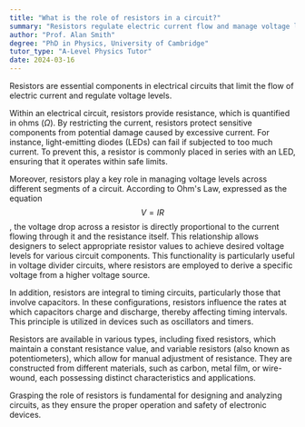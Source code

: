 ```yaml
---
title: "What is the role of resistors in a circuit?"
summary: "Resistors regulate electric current flow and manage voltage levels in circuits, playing a crucial role in controlling electrical parameters for various applications."
author: "Prof. Alan Smith"
degree: "PhD in Physics, University of Cambridge"
tutor_type: "A-Level Physics Tutor"
date: 2024-03-16
---
```


Resistors are essential components in electrical circuits that limit the flow of electric current and regulate voltage levels.

Within an electrical circuit, resistors provide resistance, which is quantified in ohms ($\Omega$). By restricting the current, resistors protect sensitive components from potential damage caused by excessive current. For instance, light-emitting diodes (LEDs) can fail if subjected to too much current. To prevent this, a resistor is commonly placed in series with an LED, ensuring that it operates within safe limits.

Moreover, resistors play a key role in managing voltage levels across different segments of a circuit. According to Ohm's Law, expressed as the equation $$V = IR$$, the voltage drop across a resistor is directly proportional to the current flowing through it and the resistance itself. This relationship allows designers to select appropriate resistor values to achieve desired voltage levels for various circuit components. This functionality is particularly useful in voltage divider circuits, where resistors are employed to derive a specific voltage from a higher voltage source.

In addition, resistors are integral to timing circuits, particularly those that involve capacitors. In these configurations, resistors influence the rates at which capacitors charge and discharge, thereby affecting timing intervals. This principle is utilized in devices such as oscillators and timers.

Resistors are available in various types, including fixed resistors, which maintain a constant resistance value, and variable resistors (also known as potentiometers), which allow for manual adjustment of resistance. They are constructed from different materials, such as carbon, metal film, or wire-wound, each possessing distinct characteristics and applications.

Grasping the role of resistors is fundamental for designing and analyzing circuits, as they ensure the proper operation and safety of electronic devices.
    